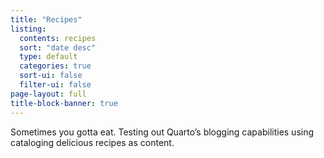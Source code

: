 ```yaml
---
title: "Recipes"
listing:
  contents: recipes
  sort: "date desc"
  type: default
  categories: true
  sort-ui: false
  filter-ui: false
page-layout: full
title-block-banner: true
---
```


Sometimes you gotta eat. Testing out Quarto's blogging capabilities using cataloging delicious recipes as content. 

